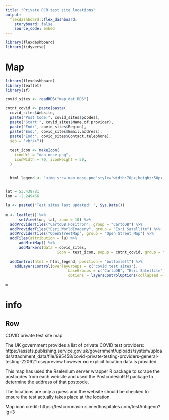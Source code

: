 ```yaml
---
title: "Private PCR test site locations"
output: 
  flexdashboard::flex_dashboard:
    storyboard: false
    source_code: embed
---
```


```r
library(flexdashboard)
library(tidyverse)
```

Map
=======================================================================


``` r


library(flexdashboard)
library(leaflet)
library(sf)

covid_sites <- readRDS("map_dat.RDS")

cntnt_covid <- paste(paste(
  covid_sites$Website,
  paste("Post Code:", covid_sites$pcodes),
  paste("Start:", covid_sites$Name.of.provider),
  paste("End:", covid_sites$Region),
  paste("End:", covid_sites$Email.address),
  paste("End:", covid_sites$Contact.telephone),
  sep = "<br/>"))

  test_icon <- makeIcon(
    iconUrl = "man_nose.png",
    iconWidth = 70, iconHeight = 50,
  )

  
  html_legend <- "<img src='man_nose.png'style='width:70px;height:50px;'> COVID private test sites"

  
lat = 53.438781
lon = -2.249466

lu <- paste0("Test sites last updated: ", Sys.Date())
  
m <- leaflet() %>%
      setView(lon, lat, zoom = 10) %>%
  addProviderTiles("CartoDB.Positron", group = "CartoDB") %>%
  addProviderTiles("Esri.WorldImagery", group = "Esri Satellite") %>%
  addProviderTiles("OpenStreetMap", group = "Open Street Map") %>% 
  addTiles(attribution = lu) %>%
      addMiniMap() %>%
      addMarkers(data = covid_sites,
                       icon = test_icon, popup = cntnt_covid, group = "covid test sites") %>%
      
  addControl(html = html_legend, position = "bottomleft") %>% 
    addLayersControl(overlayGroups = c("covid test sites"),
                            baseGroups = c("CartoDB", "Esri Satellite", "Open Street Map"),
                            options = layersControlOptions(collapsed = FALSE), position = "topright")

m
```

info
=======================================================================

Row
-----------------------------------------------------------------------
COVID private test site map

The UK government provides a list of private COVID test providers: https://assets.publishing.service.gov.uk/government/uploads/system/uploads/attachment_data/file/995458/covid-private-testing-providers-general-testing-220621.csv/preview however no explicit location data is provided.

This map has used the Rselenium server wrapper R package to scrape the postcodes from each website and used the PostcodesioR R package to determine the address of that postcode.

The locations are only a guess and the website should be checked to ensure the test actually takes place at the location.

Map icon credit: https://testcoronavirus.imedhospitales.com/testAntigeno?lg=3

